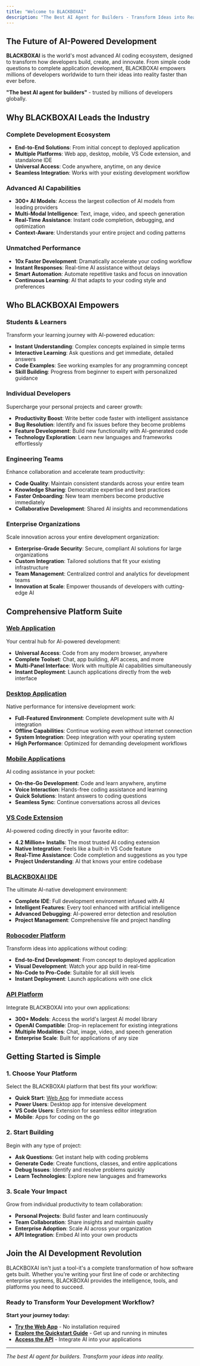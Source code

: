 ```yaml
---
title: "Welcome to BLACKBOXAI"
description: "The Best AI Agent for Builders - Transform Ideas into Reality"
---
```


## The Future of AI-Powered Development

**BLACKBOXAI** is the world's most advanced AI coding ecosystem, designed to transform how developers build, create, and innovate. From simple code questions to complete application development, BLACKBOXAI empowers millions of developers worldwide to turn their ideas into reality faster than ever before.

**"The best AI agent for builders"** - trusted by millions of developers globally.

## Why BLACKBOXAI Leads the Industry



### **Complete Development Ecosystem**
- **End-to-End Solutions**: From initial concept to deployed application
- **Multiple Platforms**: Web app, desktop, mobile, VS Code extension, and standalone IDE
- **Universal Access**: Code anywhere, anytime, on any device
- **Seamless Integration**: Works with your existing development workflow

### **Advanced AI Capabilities**
- **300+ AI Models**: Access the largest collection of AI models from leading providers
- **Multi-Modal Intelligence**: Text, image, video, and speech generation
- **Real-Time Assistance**: Instant code completion, debugging, and optimization
- **Context-Aware**: Understands your entire project and coding patterns

### **Unmatched Performance**
- **10x Faster Development**: Dramatically accelerate your coding workflow
- **Instant Responses**: Real-time AI assistance without delays
- **Smart Automation**: Automate repetitive tasks and focus on innovation
- **Continuous Learning**: AI that adapts to your coding style and preferences

## Who BLACKBOXAI Empowers

### **Students & Learners**
Transform your learning journey with AI-powered education:
- **Instant Understanding**: Complex concepts explained in simple terms
- **Interactive Learning**: Ask questions and get immediate, detailed answers
- **Code Examples**: See working examples for any programming concept
- **Skill Building**: Progress from beginner to expert with personalized guidance

### **Individual Developers**
Supercharge your personal projects and career growth:
- **Productivity Boost**: Write better code faster with intelligent assistance
- **Bug Resolution**: Identify and fix issues before they become problems
- **Feature Development**: Build new functionality with AI-generated code
- **Technology Exploration**: Learn new languages and frameworks effortlessly

### **Engineering Teams**
Enhance collaboration and accelerate team productivity:
- **Code Quality**: Maintain consistent standards across your entire team
- **Knowledge Sharing**: Democratize expertise and best practices
- **Faster Onboarding**: New team members become productive immediately
- **Collaborative Development**: Shared AI insights and recommendations

### **Enterprise Organizations**
Scale innovation across your entire development organization:
- **Enterprise-Grade Security**: Secure, compliant AI solutions for large organizations
- **Custom Integration**: Tailored solutions that fit your existing infrastructure
- **Team Management**: Centralized control and analytics for development teams
- **Innovation at Scale**: Empower thousands of developers with cutting-edge AI

## Comprehensive Platform Suite

### **[Web Application](/features/web-app)**
Your central hub for AI-powered development:
- **Universal Access**: Code from any modern browser, anywhere
- **Complete Toolset**: Chat, app building, API access, and more
- **Multi-Panel Interface**: Work with multiple AI capabilities simultaneously
- **Instant Deployment**: Launch applications directly from the web interface

### **[Desktop Application](/features/desktop-app)**
Native performance for intensive development work:
- **Full-Featured Environment**: Complete development suite with AI integration
- **Offline Capabilities**: Continue working even without internet connection
- **System Integration**: Deep integration with your operating system
- **High Performance**: Optimized for demanding development workflows

### **[Mobile Applications](/features/mobile-app)**
AI coding assistance in your pocket:
- **On-the-Go Development**: Code and learn anywhere, anytime
- **Voice Interaction**: Hands-free coding assistance and learning
- **Quick Solutions**: Instant answers to coding questions
- **Seamless Sync**: Continue conversations across all devices

### **[VS Code Extension](/features/vscode-extension)**
AI-powered coding directly in your favorite editor:
- **4.2 Million+ Installs**: The most trusted AI coding extension
- **Native Integration**: Feels like a built-in VS Code feature
- **Real-Time Assistance**: Code completion and suggestions as you type
- **Project Understanding**: AI that knows your entire codebase

### **[BLACKBOXAI IDE](/features/blackbox-ide)**
The ultimate AI-native development environment:
- **Complete IDE**: Full development environment infused with AI
- **Intelligent Features**: Every tool enhanced with artificial intelligence
- **Advanced Debugging**: AI-powered error detection and resolution
- **Project Management**: Comprehensive file and project handling

### **[Robocoder Platform](/features/robocoder)**
Transform ideas into applications without coding:
- **End-to-End Development**: From concept to deployed application
- **Visual Development**: Watch your app build in real-time
- **No-Code to Pro-Code**: Suitable for all skill levels
- **Instant Deployment**: Launch applications with one click

### **[API Platform](/api-reference/introduction)**
Integrate BLACKBOXAI into your own applications:
- **300+ Models**: Access the world's largest AI model library
- **OpenAI Compatible**: Drop-in replacement for existing integrations
- **Multiple Modalities**: Chat, image, video, and speech generation
- **Enterprise Scale**: Built for applications of any size

## Getting Started is Simple

### **1. Choose Your Platform**
Select the BLACKBOXAI platform that best fits your workflow:
- **Quick Start**: [Web App](https://www.blackbox.ai) for immediate access
- **Power Users**: Desktop app for intensive development
- **VS Code Users**: Extension for seamless editor integration
- **Mobile**: Apps for coding on the go

### **2. Start Building**
Begin with any type of project:
- **Ask Questions**: Get instant help with coding problems
- **Generate Code**: Create functions, classes, and entire applications
- **Debug Issues**: Identify and resolve problems quickly
- **Learn Technologies**: Explore new languages and frameworks

### **3. Scale Your Impact**
Grow from individual productivity to team collaboration:
- **Personal Projects**: Build faster and learn continuously
- **Team Collaboration**: Share insights and maintain quality
- **Enterprise Adoption**: Scale AI across your organization
- **API Integration**: Embed AI into your own products

## Join the AI Development Revolution

BLACKBOXAI isn't just a tool-it's a complete transformation of how software gets built. Whether you're writing your first line of code or architecting enterprise systems, BLACKBOXAI provides the intelligence, tools, and platforms you need to succeed.

### **Ready to Transform Your Development Workflow?**

**Start your journey today:**
- **[Try the Web App](https://www.blackbox.ai)** - No installation required
- **[Explore the Quickstart Guide](/quickstart)** - Get up and running in minutes  
- **[Access the API](/api-reference)** - Integrate AI into your applications


---

*The best AI agent for builders. Transform your ideas into reality.*